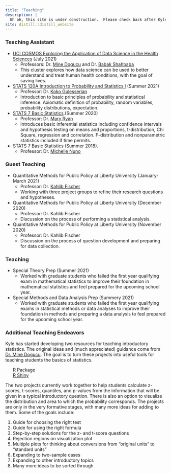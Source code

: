 ```yaml
---
title: "Teaching"
description: |
  Uh oh, this site is under construction.  Please check back after Kyle has done some teaching.
site: distill::distill_website
---
```


<div>
  <h3 class="taHeading">Teaching Assistant</h3>
  <p class="taList">
    <ul>
      <li><a href="https://www.cosmos.uci.edu/welcome-to-your-new-website/cluster-1-data-science-in-health-sciences/">UCI COSMOS Exploring the Application of Data Science in the Health Sciences</a> (July 2021)
        <ul>
          <li> Professors: Dr. <a href="https://mdogucu.ics.uci.edu/">Mine Dogucu</a> and Dr. <a href="https://www.ics.uci.edu/~babaks/">Babak Shahbaba </a></li>
          <li>This cluster explores how data science can be used to better understand and treat human health conditions, with the goal of saving lives.</li>
        </ul></li>
      <li><a href="http://catalogue.uci.edu/allcourses/stats/">STATS 120A Introduction to Probability and Statistics I</a> (Summer 2021)
        <ul>
          <li>Professor: Dr. <a href="https://www.stat.uci.edu/faculty/koko-gulesserian/">Koko Gulesserian</a></li>
          <li>Introduction to basic principles of probability and statistical inference. Axiomatic definition of probability, random variables, probability distributions, expectation.</li>
        </ul></li>
      <li><a href="http://catalogue.uci.edu/allcourses/stats/">STATS 7 Basic Statistics</a>.(Summer 2020)  
        <ul>
          <li>Professor: Dr. <a href="https://maryryan.netlify.app/">Mary Ryan</a></li>
          <li>Introduces basic inferential statistics including confidence intervals and hypothesis testing on means and proportions, t-distribution, Chi Square, regression and correlation. F-distribution and nonparametric statistics included if time permits.</li>
        </ul></li>
      <li>STATS 7 Basic Statistics (Summer 2018).  
      <ul><li>Professor: Dr. <a href="https://profiles.sc-ctsi.org/michelle.nuno">Michelle Nuno</a></li></ul></li>
    </ul></li>
  </p>
    
  <h3 class="guestTeachingHeading">Guest Teaching</h3>
  <p class="guestTeachList">
    <ul>
      <li>Quantitative Methods for Public Policy at Liberty University (January-March 2021)
        <ul>
          <li>Professor: Dr. <a href="https://www.liberty.edu/government/faculty/kahlib-fischer/">Kahlib Fischer</a></li>
          <li>Working with three project groups to refine their research questions and hypotheses.</li>
        </ul></li>
      <li>Quantitative Methods for Public Policy at Liberty University (December 2020)
        <ul>
          <li>Professor: Dr. Kahlib Fischer</li>
          <li>Discussion on the process of performing a statistical analysis.</li>
        </ul></li>
      <li>Quantitative Methods for Public Policy at Liberty University (November 2020)
        <ul>
          <li>Professor: Dr. Kahlib Fischer</li>
          <li>Discussion on the process of question development and preparing for data collection.</li>
        </ul></li>
    </ul>
  </p>
  
  <h3 class="teachHeading">Teaching</h3>
  <p class="teachList">
    <ul>
      <li>Special Theory Prep (Summer 2021)
      <ul><li>Worked with graduate students who failed the first year qualifying exam in mathematical statistics to improve their foundation in mathematical statistics and feel prepared for the upcoming school year.</li></ul></li>
      <li>Special Methods and Data Analysis Prep (Summery 2021)
      <ul><li>Worked with graduate students who failed the first year qualifying exams in statistical methods or data analyses to improve their foundation in methods and preparing a data analysis to feel prepared for the upcoming school year.</li></ul></li>
    </ul>
  </p>
  
</div>


<div>
<h3 class="otherTeachHeading">Additional Teaching Endeavors</h3>
  <p class="otherTeachWork">Kyle has started developing two resources for teaching introductory statistics.  The original ideas and (much appreciated) guidance come from <a href="https://mdogucu.ics.uci.edu/">Dr. Mine Dogucu</a>.  The goal is to turn these projects into useful tools for teaching students the basics of statistics.
    <ul style="list-style-type:none;">
      <li><a href="https://github.com/kcon13/introTeach">R Package</a></li>
      <li><a href="https://github.com/kcon13/introTeach-shiny">R Shiny</a></li>
    </ul>
  </p>
</div>

<div class="TeachWork">
  <p>The two projects currently work together to help students calculate z-scores, t-scores, quantiles, and p-values from the information that will be given in a typical introductory question.  There is also an option to visualize the distribution and area to which the probability corresponds.  The projects are only in the very formative stages, with many more ideas for adding to them.  Some of the goals include:
    <ol>
      <li>Guide for choosing the right test</li>
      <li>Guide for using the right formula</li>
      <li>Step-by-step solutions for the z- and t-score questions</li>
      <li>Rejection regions on visualization plot</li>
      <li>Multiple plots for thinking about conversions from "original units" to "standard units"</li>
      <li>Expanding to two-sample cases</li>
      <li>Expanding to other introductory topics</li>
      <li>Many more ideas to be sorted through</li>
    </ol>
  </p>
</div>